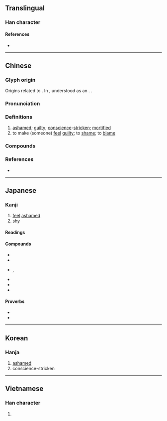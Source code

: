 {{also|媿}}
{{character info}}
==Translingual==

===Han character===
{{Han char|rn=61|rad=心|as=10|sn=13|four=96013|canj=PHUI|ids=⿰忄鬼}}

====References====
* {{Han ref|kx=0396.080|dkj=10982|dj=0734.150|hdz=42329.110|uh=6127|ud=24871|bh=B75C|bd=46940}}

----

==Chinese==
{{zh-forms}}

===Glyph origin===
{{Han etym}}
Origins related to {{zh-l|媿}}. In ''{{w|Shuowen}}'', understood as an {{Han compound|恥|鬼|ls=ic|t1=shame|abb1=y|t2=spirit}}. {{Han compound|忄|鬼|ls=psc|c1=s|c2=p|t1=heart}}.

===Pronunciation===
{{zh-pron
|m=kuì
|m-s=
|c=kwai3,kwai5
|c-t=
|g=
|h=pfs=
|j=
|md=
|mn=khùi
|mn-t=
|w=
|x=
|mc=y
|oc=y
|cat=a,v
}}

===Definitions===
{{zh-hanzi}}

# [[ashamed]]; [[guilty]]; [[conscience]]-[[stricken]]; [[mortified]]
# to make (someone) [[feel]] [[guilty]]; to [[shame]]; to [[blame]]

===Compounds===
{{zh-der|愧對|愧恨|愧悔|愧疚|愧色|愧痛|不愧不怍|不愧屋漏|愧恧|愧怍|俯仰無愧|惶愧|愧汗|問心無愧|受之有愧|感愧並交|慚愧無地|不愧|愧赧|愧汗怍人|愧歉|愧服|愧不敢當|感愧交集|愧惶無地|悔愧|仰不愧天|居心無愧|慚愧|於心無愧|滿面羞愧|捫心無愧|林慚澗愧|文愧金聲|抱愧|無愧|當之無愧|羞愧|討愧|自愧弗如|赧愧}}

===References===
* {{R:yue:mfccd}}

----

==Japanese==

===Kanji===
{{ja-kanji|grade=|rs=心10}}

# [[feel]] [[ashamed]]
# [[shy]]

====Readings====
{{ja-readings
|goon=き<き<くゐ
|kanon=き<き<くゐ
|kun=は-じる<は-ぢる, は-じらう<は-ぢらふ, はずかし-める<はづかし-める, とが-める
}}

====Compounds====
{{der-top|Compounds}}
* {{ja-r|愧死|きし}}
* {{ja-r|愧赧|きたん}}
* {{ja-r|慚愧|ざんき|rom=-}}, {{ja-r|慙愧|ざんき}}
* {{ja-r|羞愧|しゅうき}}
* {{ja-r|無愧|むぎ}}
* {{ja-r|屋漏に愧じず|おくろう に はじず}}
{{der-bottom}}

====Proverbs====
* {{ja-r|[[仰いで天に愧じず|仰いで天に愧じず]][[仰いで天に愧じず，俯して地に怍じず|，俯して地に怍じず]]|あおい で てん に はじず，ふ して ち に はじず}}
* {{ja-r|俯仰%天地に愧じず|ふぎょう% てんち に はじず}}

----

==Korean==

===Hanja===
{{ko-hanja|hangeul=괴|eumhun=|rv=goe|mr=koe|y=koy}}

# [[ashamed]]
# conscience-stricken

----

==Vietnamese==

===Han character===
{{vi-readings|rs=心10|reading=quý}}

# {{rfdef|vi|sort=心10}}

{{cln|vi|Han tu}}